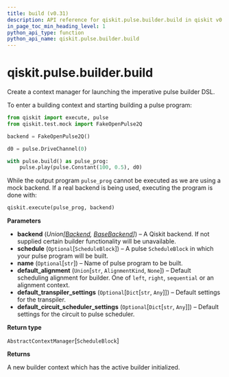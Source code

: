 ```yaml
---
title: build (v0.31)
description: API reference for qiskit.pulse.builder.build in qiskit v0.31
in_page_toc_min_heading_level: 1
python_api_type: function
python_api_name: qiskit.pulse.builder.build
---
```


<span id="qiskit-pulse-builder-build" />

# qiskit.pulse.builder.build

<Function id="qiskit.pulse.builder.build" isDedicatedPage={true} github="https://github.com/qiskit/qiskit/tree/stable/0.18/qiskit/pulse/builder.py" signature="build(backend=None, schedule=None, name=None, default_alignment='left', default_transpiler_settings=None, default_circuit_scheduler_settings=None)">
  Create a context manager for launching the imperative pulse builder DSL.

  To enter a building context and starting building a pulse program:

  ```python
  from qiskit import execute, pulse
  from qiskit.test.mock import FakeOpenPulse2Q

  backend = FakeOpenPulse2Q()

  d0 = pulse.DriveChannel(0)

  with pulse.build() as pulse_prog:
      pulse.play(pulse.Constant(100, 0.5), d0)
  ```

  While the output program `pulse_prog` cannot be executed as we are using a mock backend. If a real backend is being used, executing the program is done with:

  ```python
  qiskit.execute(pulse_prog, backend)
  ```

  **Parameters**

  *   **backend** (*Union\[*[*Backend*](qiskit.providers.Backend "qiskit.providers.Backend")*,* [*BaseBackend*](qiskit.providers.BaseBackend "qiskit.providers.BaseBackend")*]*) – A Qiskit backend. If not supplied certain builder functionality will be unavailable.
  *   **schedule** (`Optional`\[`ScheduleBlock`]) – A pulse `ScheduleBlock` in which your pulse program will be built.
  *   **name** (`Optional`\[`str`]) – Name of pulse program to be built.
  *   **default\_alignment** (`Union`\[`str`, `AlignmentKind`, `None`]) – Default scheduling alignment for builder. One of `left`, `right`, `sequential` or an alignment context.
  *   **default\_transpiler\_settings** (`Optional`\[`Dict`\[`str`, `Any`]]) – Default settings for the transpiler.
  *   **default\_circuit\_scheduler\_settings** (`Optional`\[`Dict`\[`str`, `Any`]]) – Default settings for the circuit to pulse scheduler.

  **Return type**

  `AbstractContextManager`\[`ScheduleBlock`]

  **Returns**

  A new builder context which has the active builder initialized.
</Function>

